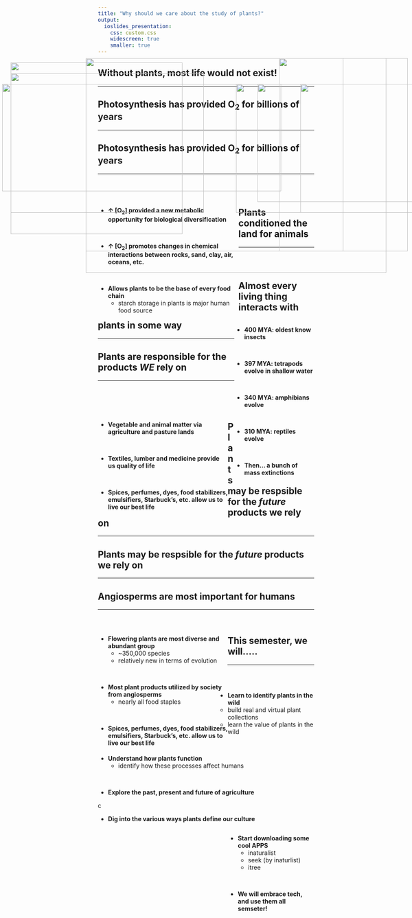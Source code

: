 ```yaml
---
title: "Why should we care about the study of plants?"
output: 
  ioslides_presentation:
    css: custom.css
    widescreen: true
    smaller: true
---
```


## Without plants, most life would not exist!
<hr>

<IMG STYLE="position:absolute; TOP:200px; LEFT:25px; WIDTH:400px; HEIGHT:400px" SRC="images/voc.png">

<IMG STYLE="position:absolute; TOP:250px; LEFT:550px; WIDTH:550px; HEIGHT:300px" SRC="images/voc2.png">

## Photosynthesis has provided O~2~ for billions of years
<hr>

<IMG STYLE="position:absolute; TOP:190px; LEFT:200px; WIDTH:600px; HEIGHT:450px" SRC="images/lifeevolve.jpg">

## Photosynthesis has provided O~2~ for billions of years
<hr>
<br/>
<br/>

<div style="float: left; width: 65%;">

* **&uarr; [O~2~]  provided a new metabolic opportunity for biological diversification**

<br/>

* **&uarr; [O~2~] promotes changes in chemical interactions between rocks, sand, clay, air, oceans, etc.**

<br/>

* **Allows plants to be the base of every food chain**
    + starch storage in plants is major human food source

</div>

<IMG STYLE="position:absolute; TOP:250px; LEFT:700px; WIDTH:300px; HEIGHT:300px" SRC="images/bif.jpg">

## Plants conditioned the land for animals
<hr>
<br/>
<br/>

<IMG STYLE="position:absolute; TOP:250px; LEFT:5px; WIDTH:650px; HEIGHT:250px" SRC="images/planttime.jpg">

<div style="float: right; width: 37%;">

* **400 MYA: oldest know insects**

<br/>

* **397 MYA: tetrapods evolve in shallow water**

<br/>

* **340 MYA: amphibians evolve**

<br/>

* **310 MYA: reptiles evolve**

<br/>

* **Then... a bunch of mass extinctions**
</div>

## Almost every living thing interacts with plants in some way
<hr>

<IMG STYLE="position:absolute; TOP:190px; LEFT:200px; WIDTH:700px; HEIGHT:500px" SRC="images/symbiosis.jpg">

## Plants are responsible for the products *WE* rely on
<hr>
<br/>
<br/>
<br/>

<div style="float: left; width: 60%;">

* **Vegetable and animal matter via agriculture and pasture lands**

<br/>

* **Textiles, lumber and medicine provide us quality of life**

<br/>

* **Spices, perfumes, dyes,  food stabilizers, emulsifiers, Starbuck's, etc. allow us to live our best life**

</div>

<IMG STYLE="position:absolute; TOP:190px; LEFT:650px; WIDTH:300px; HEIGHT:450px" SRC="images/coffee.png">

## Plants may be respsible for the *future* products we rely on
<hr>

<IMG STYLE="position:absolute; TOP:225px; LEFT:25px; WIDTH:450px; HEIGHT:325px" SRC="images/biofuel.jpg">

<IMG STYLE="position:absolute; TOP:250px; LEFT:600px; WIDTH:400px; HEIGHT:275px" SRC="images/ethanol.jpg">

## Plants may be respsible for the *future* products we rely on
<hr>

<IMG STYLE="position:absolute; TOP:190px; LEFT:200px; WIDTH:700px; HEIGHT:500px" SRC="images/jobs.png">

## Angiosperms are most important for humans
<hr>
<br/>

<div style="float: left; width: 60%;">

* **Flowering plants are most diverse and abundant group**
    + ~350,000 species
    + relatively new in terms of evolution
    
<br/>

* **Most plant products utilized by society from angiosperms**
    + nearly all food staples
    
<br/>

* **Spices, perfumes, dyes,  food stabilizers, emulsifiers, Starbuck's, etc. allow us to live our best life**

</div>

<IMG STYLE="position:absolute; TOP:190px; LEFT:650px; WIDTH:300px; HEIGHT:450px" SRC="images/potato.jpg">


## This semester, we will.....
<hr>
<br/>
<br/>

* **Learn to identify plants in the wild**
    + build real and virtual plant collections
    + learn the value of plants in the wild

<br/>

* **Understand how plants function**
    + identify how these processes affect humans

<br/>

* **Explore the past, present and future of agriculture**

c

* **Dig into the various ways plants define our culture**


<div style="float: right; width: 40%;">
* **Start downloading some cool APPS**
    + inaturalist
    + seek (by inaturlist)
    + itree

<br/>

* **We will embrace tech, and use them all semseter!**

</div>
